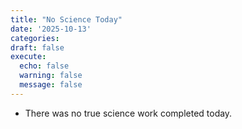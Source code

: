 ```yaml
---
title: "No Science Today"
date: '2025-10-13'
categories:
draft: false
execute:
  echo: false
  warning: false
  message: false
---
```


- There was no true science work completed today.